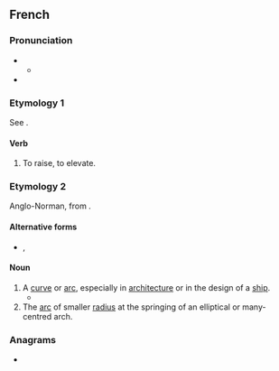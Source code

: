 {{also|Hance}}
==French==

===Pronunciation===
* {{IPAen|/hɑːns/}}
** {{audio|en|LL-Q1860 (eng)-Vealhurl-hance.wav|Audio (UK)}}
* {{rhymes|en|æns}}

===Etymology 1===
See {{m|en|enhance}}.

====Verb====
{{en-verb}}

# {{lb|en|transitive|obsolete}} To raise, to elevate.
#: {{rfquotek|en|Lydgate}}

===Etymology 2===
Anglo-Norman, from {{der|en|fro|haulce}}.

====Alternative forms====
* {{l|en|hanch}}, {{l|en|haunch}}

====Noun====
{{en-noun}}

# A [[curve]] or [[arc]], especially in [[architecture]] or in the design of a [[ship]].
#* {{quote-text|en|year=1974|author=Guy Davenport|title=Tatlin!|passage=He wears a minimal white cotton brief, and is pleased by the '''hance''' of its pouch, a catenary dip as he faces the mirror, the profile navicular and ostent.}}
# The [[arc]] of smaller [[radius]] at the springing of an elliptical or many-centred arch.

===Anagrams===
* {{anagrams|en|a=acehn|Chena}}